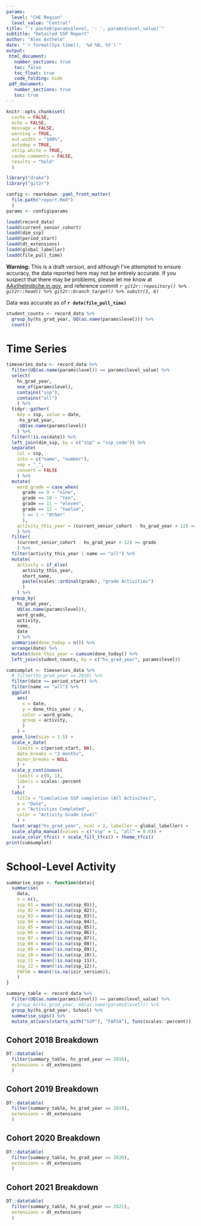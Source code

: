 ```yaml
---
params:
  level: "CHE Region"
  level_value: "Central"
title: "`r paste0(params$level, ': ', params$level_value)`"
subtitle: "Detailed SSP Report"
author: "Alex Axthelm"
date: "`r format(Sys.time(), '%d %B, %Y')`"
output:
 html_document:
   number_sections: true
   toc: false
   toc_float: true
   code_folding: hide
 pdf_document:
   number_sections: true
   toc: true
---
```


```r
knitr::opts_chunk$set(
  cache = FALSE,
  echo = FALSE,
  message = FALSE,
  warning = TRUE,
  out.width = "100%",
  autodep = TRUE,
  strip.white = TRUE,
  cache.comments = FALSE,
  results = "hold"
  )
```

```r
library("drake")
library("git2r")
```

```r
config <- rmarkdown::yaml_front_matter(
  file.path("report.Rmd")
  )
params <- config$params
```

```r
loadd(record_data)
loadd(current_senior_cohort)
loadd(dim_ssp)
loadd(period_start)
loadd(dt_extensions)
loadd(global_labeller)
loadd(file_pull_time)
```

**Warning:** This is a draft version, and although I've attempted to ensure
accuracy, the data reported here may not be entirely accurate. If you suspect
that there may be problems, please let me know at
[AAxthelm@che.in.gov](mailto:AAxthelm@che.in.gov), and reference commit
*`r git2r::repository() %>% git2r::head() %>% git2r::branch_target() %>% substr(1, 6)`*

Data was accurate as of **`r date(file_pull_time)`**

```r
student_counts <- record_data %>%
  group_by(hs_grad_year, UQ(as.name(params$level))) %>%
  count()
```

# Time Series

```r
timeseries_data <- record_data %>%
  filter(UQ(as.name(params$level)) == params$level_value) %>%
  select(
    hs_grad_year,
    one_of(params$level),
    contains("ssp"),
    contains("all")
    ) %>%
  tidyr::gather(
    key = ssp, value = date,
    -hs_grad_year,
    -UQ(as.name(params$level))
    ) %>%
  filter(!is.na(date)) %>%
  left_join(dim_ssp, by = c("ssp" = "ssp_code")) %>%
  separate(
    col = ssp,
    into = c("name", "number"),
    sep = "_",
    convert = FALSE
    ) %>%
  mutate(
    word_grade = case_when(
      grade == 9 ~ "nine",
      grade == 10 ~ "ten",
      grade == 11 ~ "eleven",
      grade == 12 ~ "twelve",
      1 == 1 ~ "Other"
      ),
    activity_this_year = (current_senior_cohort - hs_grad_year + 12) == grade
    ) %>%
  filter(
    (current_senior_cohort - hs_grad_year + 12) >= grade
    ) %>%
  filter(activity_this_year | name == "all") %>%
  mutate(
    activity = if_else(
      activity_this_year,
      short_name,
      paste(scales::ordinal(grade), "grade Activities")
      )
    ) %>%
  group_by(
    hs_grad_year,
    UQ(as.name(params$level)),
    word_grade,
    activity,
    name,
    date
    ) %>%
  summarise(done_today = n()) %>%
  arrange(date) %>%
  mutate(done_this_year = cumsum(done_today)) %>%
  left_join(student_counts, by = c("hs_grad_year", params$level))
```

```r
cumsumplot <- timeseries_data %>%
  # filter(hs_grad_year == 2018) %>%
  filter(date >= period_start) %>%
  filter(name == "all") %>%
  ggplot(
    aes(
      x = date,
      y = done_this_year / n,
      color = word_grade,
      group = activity,
      )
    ) +
  geom_line(size = 1.5) +
  scale_x_date(
    limits = c(period_start, NA),
    date_breaks = "2 months",
    minor_breaks = NULL
    ) +
  scale_y_continuous(
    limits = c(0, 1),
    labels = scales::percent
    ) +
  labs(
    title = "Cumulative SSP completion (All Activites)",
    x = "Date",
    y = "Activities Completed",
    color = "Activity Grade Level"
    ) +
  facet_wrap("hs_grad_year", ncol = 2, labeller = global_labeller) +
  scale_alpha_manual(values = c("ssp" = 1, "all" = 0.6)) +
  scale_color_tfcs() + scale_fill_tfcs() + theme_tfcs()
print(cumsumplot)
```

# School-Level Activity

```r
summarise_ssps <- function(data){
  summarise(
    data,
    n = n(),
    ssp_01 = mean(!is.na(ssp_01)),
    ssp_02 = mean(!is.na(ssp_02)),
    ssp_03 = mean(!is.na(ssp_03)),
    ssp_04 = mean(!is.na(ssp_04)),
    ssp_05 = mean(!is.na(ssp_05)),
    ssp_06 = mean(!is.na(ssp_06)),
    ssp_07 = mean(!is.na(ssp_07)),
    ssp_08 = mean(!is.na(ssp_08)),
    ssp_09 = mean(!is.na(ssp_09)),
    ssp_10 = mean(!is.na(ssp_10)),
    ssp_11 = mean(!is.na(ssp_11)),
    ssp_12 = mean(!is.na(ssp_12)),
    FAFSA = mean(!is.na(isir_version)),
    )
}
```

```r
summary_table <- record_data %>%
  filter(UQ(as.name(params$level)) == params$level_value) %>%
  # group_by(hs_grad_year, UQ(as.name(params$level))) %>%
  group_by(hs_grad_year, School) %>%
  summarise_ssps() %>%
  mutate_at(vars(starts_with("SSP"), "FAFSA"), funs(scales::percent))
```

## Cohort 2018 Breakdown

```r
DT::datatable(
  filter(summary_table, hs_grad_year == 2018),
  extensions = dt_extensions
  )
```

## Cohort 2019 Breakdown

```r
DT::datatable(
  filter(summary_table, hs_grad_year == 2019),
  extensions = dt_extensions
  )
```

## Cohort 2020 Breakdown

```r
DT::datatable(
  filter(summary_table, hs_grad_year == 2020),
  extensions = dt_extensions
  )
```

## Cohort 2021 Breakdown

```r
DT::datatable(
  filter(summary_table, hs_grad_year == 2021),
  extensions = dt_extensions
  )
```
